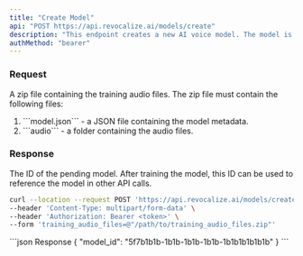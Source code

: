 ```yaml
---
title: "Create Model"
api: "POST https://api.revocalize.ai/models/create"
description: "This endpoint creates a new AI voice model. The model is created in a pending state. You must [train the model](/api-reference/training/train) before it can be used for synthesis."
authMethod: "bearer"
---
```


### Request

<ParamField body="training_audio_files" type=".zip file" required>
  A zip file containing the training audio files. The zip file must contain the following files:
  <ol>
    <li>```model.json``` - a JSON file containing the model metadata.</li>
    <li>```audio``` - a folder containing the audio files.</li>
  </ol>
</ParamField>

### Response

<ResponseField name="model_id" type="string">
  The ID of the pending model. After training the model, this ID can be used to reference the model in other API calls. 
</ResponseField> 

<RequestExample>

```bash Example Request
curl --location --request POST 'https://api.revocalize.ai/models/create' \
--header 'Content-Type: multipart/form-data' \
--header 'Authorization: Bearer <token>' \
--form 'training_audio_files=@"/path/to/training_audio_files.zip"'
```
</RequestExample> 

<ResponseExample>
```json Response
{
  "model_id": "5f7b1b1b-1b1b-1b1b-1b1b-1b1b1b1b1b1b"
}
```
</ResponseExample> 
